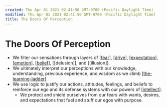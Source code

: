 ```yaml
---
created: Thu Apr 01 2021 02:41:50 GMT-0700 (Pacific Daylight Time)
modified: Thu Apr 01 2021 02:41:50 GMT-0700 (Pacific Daylight Time)
title: The Doors Of Perception
---
```


# The Doors Of Perception

- We filter our sensations through layers of [[fear]], [[drive]], [[expectation]], [[emotion]], [[belief]], [[delusion]], and [[illusion]].
- We ultimately interpret our perceptions with our knowledge, understanding, previous experience, and wisdom as we climb [[the-learning-ladder]].
- We use logic to justify our actions, attitudes, feelings, and beliefs to reinforce our ego and its defense systems with our powers of [[intellect]].
  - We protect and shield ourselves from our fears with wants, desires, and expectations that fuel and stuff our egos with purpose.

[//begin]: # 'Autogenerated link references for markdown compatibility'
[fear]: ../../areas/get-real/fear 'Fear'
[drive]: ../../areas/get-real/drive 'Drive'
[expectation]: ../../areas/get-real/expectation 'expectation'
[emotion]: ../../areas/get-real/emotion 'Emotion'
[belief]: ../../areas/get-real/belief 'belief'
[the-learning-ladder]: the-learning-ladder 'The Learning Ladder'
[intellect]: ../../areas/get-real/intellect 'Intellect'
[//end]: # 'Autogenerated link references'
